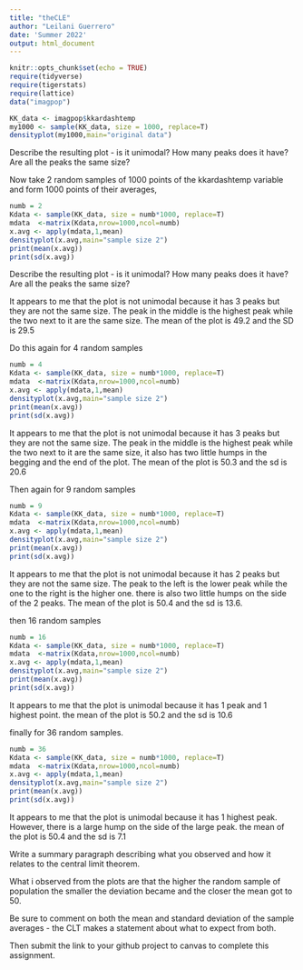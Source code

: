 ```yaml
---
title: "theCLE"
author: "Leilani Guerrero"
date: 'Summer 2022'
output: html_document
---
```

```r
knitr::opts_chunk$set(echo = TRUE)
require(tidyverse)
require(tigerstats)
require(lattice)
data("imagpop")
```

```r
KK_data <- imagpop$kkardashtemp
my1000 <- sample(KK_data, size = 1000, replace=T)
densityplot(my1000,main="original data")

```

Describe the resulting plot -  is it unimodal?  How many peaks does it have?  Are all the peaks the same size? 

Now take 2 random samples of 1000 points of the kkardashtemp variable and form 1000 points of their averages,

```r
numb = 2
Kdata <- sample(KK_data, size = numb*1000, replace=T)
mdata  <-matrix(Kdata,nrow=1000,ncol=numb)
x.avg <- apply(mdata,1,mean)
densityplot(x.avg,main="sample size 2")
print(mean(x.avg))
print(sd(x.avg))
```

 
Describe the resulting plot -  is it unimodal?  How many peaks does it have?  Are all the peaks the same size? 

 It appears to me that the plot is not unimodal because it has 3 peaks but they are not the same size. The peak in the middle is the highest peak while the two next to it are the same size. The mean of the plot is 49.2 and the SD is 29.5

Do this again for 4 random samples
```r
numb = 4
Kdata <- sample(KK_data, size = numb*1000, replace=T)
mdata  <-matrix(Kdata,nrow=1000,ncol=numb)
x.avg <- apply(mdata,1,mean)
densityplot(x.avg,main="sample size 2")
print(mean(x.avg))
print(sd(x.avg))
```

It appears to me that the plot is not unimodal because it has 3 peaks but they are not the same size. The peak in the middle is the highest peak while the two next to it are the same size, it also has two little humps in the begging and the end of the plot. The mean of the plot is 50.3 and the sd is 20.6

Then again for 9 random samples
```r
numb = 9
Kdata <- sample(KK_data, size = numb*1000, replace=T)
mdata  <-matrix(Kdata,nrow=1000,ncol=numb)
x.avg <- apply(mdata,1,mean)
densityplot(x.avg,main="sample size 2")
print(mean(x.avg))
print(sd(x.avg))
```

It appears to me that the plot is not unimodal because it has 2 peaks but they are not the same size. The peak to the left is the lower peak while the one to the right is the higher one. there is also two little humps on the side of the 2 peaks. The mean of the plot is 50.4 and the sd is 13.6.

then 16 random samples
```r
numb = 16
Kdata <- sample(KK_data, size = numb*1000, replace=T)
mdata  <-matrix(Kdata,nrow=1000,ncol=numb)
x.avg <- apply(mdata,1,mean)
densityplot(x.avg,main="sample size 2")
print(mean(x.avg))
print(sd(x.avg))
```

It appears to me that the plot is unimodal because it has 1 peak and 1 highest point. the mean of the plot is 50.2 and the sd is 10.6 

finally for 36 random samples.
```r
numb = 36
Kdata <- sample(KK_data, size = numb*1000, replace=T)
mdata  <-matrix(Kdata,nrow=1000,ncol=numb)
x.avg <- apply(mdata,1,mean)
densityplot(x.avg,main="sample size 2")
print(mean(x.avg))
print(sd(x.avg))
```

It appears to me that the plot is unimodal because it has 1 highest peak. However, there is a large hump on the side of the large peak. the mean of the plot is 50.4 and the sd is 7.1

Write a summary paragraph describing what you observed and how it relates to the central limit theorem.

What i observed from the plots are that the higher the random sample of population the smaller the deviation became and the closer the mean got to 50. 

Be sure to comment on both the mean and standard deviation of the sample averages - the CLT makes a statement about what to expect from both.

 

Then submit the link to your github project  to canvas to complete this assignment.